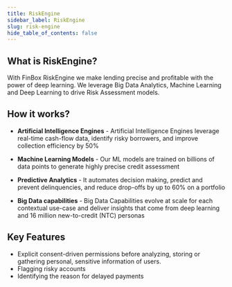 ```yaml
---
title: RiskEngine
sidebar_label: RiskEngine
slug: risk-engine
hide_table_of_contents: false
---
```


## What is RiskEngine?

With FinBox RiskEngine we make lending precise and profitable with the power of deep learning. We leverage Big Data Analytics, Machine Learning and Deep Learning to drive Risk Assessment models.

## How it works?

* **Artificial Intelligence Engines** - Artificial Intelligence Engines leverage real-time cash-flow data, identify risky borrowers, and improve collection efficiency by 50%

* **Machine Learning Models** - Our ML models are trained on billions of data points to generate highly precise credit assessment

* **Predictive Analytics** - It automates decision making, predict and prevent delinquencies, and reduce drop-offs by up to 60% on a portfolio

* **Big Data capabilities** - Big Data Capabilities evolve at scale for each contextual use-case and deliver insights that come from deep learning and 16 million new-to-credit (NTC) personas

## Key Features

* Explicit consent-driven permissions before analyzing, storing or gathering  personal, sensitive information of users.
* Flagging risky accounts
* Identifying the reason for delayed payments

<!---
Main driving products behind our risk engine are :

* [DeviceConnect](/product/products/device-connect)
* [BankConnect](/product/products/bank-connect)

Lenders can feed alternative data sourced from a borrower's device using [DeviceConnect](/product/products/device-connect), tansactions, cashflows  and other proxies such as their network of contacts or social media activity.

Factoring in inputs such as phonebook contacts, web browser histories and cashflow behaviour, lenders can create a digital footprint that can be monitored in real time and accurately assessed for creditwrothiness. With machine learning-based predictive risk assessment models, this data can help lenders identify a borrower's ability to pay, intent to pay and general financial stability.

:::warning We secure explicit consent-driven permissions before analyzing, storing or gathering  personal, sensitive information.
:::

With FinBox [CollectX](/product/products/collect-x) we make it easier to collect payments and enforce protocols that preempt defaults. Our algorithms help lenders analyze behavioral patterns, account activity and credit utilization trends to assess if a borrower is likely to default on an upcoming payment. Lenders can then realign their collection resources accordingly, tailoring messages to bororowers based on risk levels, sending reminders on preferred channels and forestalling defaults.

In case a borrower misses a payment, our AI and ML engines can position the account against a holistic financial map. From flagging risky accounts to identifyinng the reason for delayed payments, technology can also help lenders arrive at a mutually beneficial resolution that is more empathetic than predatory collection polocies.
-->

